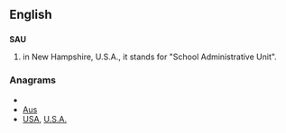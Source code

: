 ==English==

==={{initialism}}===
'''SAU'''

# in New Hampshire, U.S.A., it stands for "School Administrative Unit".

===Anagrams===
* {{alphagram|[[ASU#English|ASU]]}} 
* [[Aus#English|Aus]]
* [[USA#English|USA]], [[U.S.A.#English|U.S.A.]]
